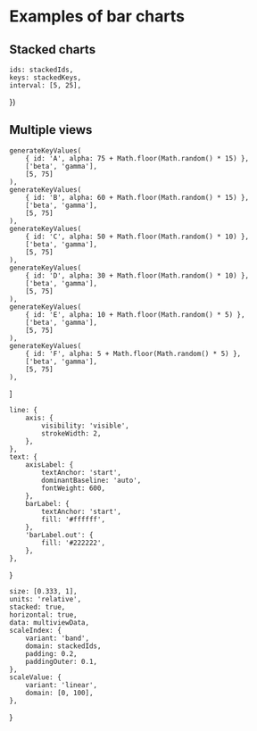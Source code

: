 
<Meta title="Gallery/Bar charts" />

# Examples of bar charts

## Stacked charts

    ids: stackedIds,
    keys: stackedKeys,
    interval: [5, 25],
})

<Canvas>
    <Story name="stacked, vertical">
        <Chart
            id="stacked-vertical"
            size={[600, 400]}
            padding={[40, 120, 60, 60]}
            style={{ display: 'inline-block' }}
        >
            <Bar
                data={stackedData}
                keys={stackedKeys}
                stacked={true}
                scaleIndex={{
                    variant: 'band',
                    domain: stackedIds,
                    padding: 0.2,
                }}
            >
                <GridLines variant={'y'} style={{ stroke: '#bbbbbb', strokeWidth: 1 }} />
                <Axis variant={'bottom'} />
                <Axis variant={'left'} />
                <Bars />
                <Legend
                    position={[440, 300]}
                    size={[80, 120]}
                    units={'absolute'}
                    anchor={[0, 1]}
                    padding={[0, 12, 0, 12]}
                    r={10.5}
                    itemSize={[80, 20]}
                    itemPadding={[2, 2, 2, 2]}
                    title={'Legend Title'}
                />
            </Bar>
        </Chart>
    </Story>
</Canvas>

<Canvas>
    <Story name="stacked, horizontal">
        <Chart
            id="stacked-vertical"
            size={[600, 400]}
            padding={[90, 40, 30, 60]}
            style={{ display: 'inline-block' }}
        >
            <Bar
                data={stackedData}
                keys={stackedKeys}
                stacked={true}
                scaleIndex={{
                    variant: 'band',
                    domain: stackedIds,
                    padding: 0.2,
                }}
                horizontal={true}
            >
                <GridLines variant={'x'} style={{ stroke: '#bbbbbb', strokeWidth: 1 }} />
                <Axis variant={'top'} />
                <Axis variant={'left'} />
                <Bars />
                <Legend
                    position={[0, -30]}
                    size={[300, 80]}
                    units={'absolute'}
                    horizontal={true}
                    anchor={[0, 1]}
                    padding={[20, 0, 20, 0]}
                    r={10.5}
                    itemSize={[85, 20]}
                    itemPadding={[2, 2, 2, 2]}
                    firstOffset={[-85, 24]}
                    title={'Legend Title'}
                />
            </Bar>
        </Chart>
    </Story>
</Canvas>

## Multiple views

    generateKeyValues(
        { id: 'A', alpha: 75 + Math.floor(Math.random() * 15) },
        ['beta', 'gamma'],
        [5, 75]
    ),
    generateKeyValues(
        { id: 'B', alpha: 60 + Math.floor(Math.random() * 15) },
        ['beta', 'gamma'],
        [5, 75]
    ),
    generateKeyValues(
        { id: 'C', alpha: 50 + Math.floor(Math.random() * 10) },
        ['beta', 'gamma'],
        [5, 75]
    ),
    generateKeyValues(
        { id: 'D', alpha: 30 + Math.floor(Math.random() * 10) },
        ['beta', 'gamma'],
        [5, 75]
    ),
    generateKeyValues(
        { id: 'E', alpha: 10 + Math.floor(Math.random() * 5) },
        ['beta', 'gamma'],
        [5, 75]
    ),
    generateKeyValues(
        { id: 'F', alpha: 5 + Math.floor(Math.random() * 5) },
        ['beta', 'gamma'],
        [5, 75]
    ),
]

    line: {
        axis: {
            visibility: 'visible',
            strokeWidth: 2,
        },
    },
    text: {
        axisLabel: {
            textAnchor: 'start',
            dominantBaseline: 'auto',
            fontWeight: 600,
        },
        barLabel: {
            textAnchor: 'start',
            fill: '#ffffff',
        },
        'barLabel.out': {
            fill: '#222222',
        },
    },
}

    size: [0.333, 1],
    units: 'relative',
    stacked: true,
    horizontal: true,
    data: multiviewData,
    scaleIndex: {
        variant: 'band',
        domain: stackedIds,
        padding: 0.2,
        paddingOuter: 0.1,
    },
    scaleValue: {
        variant: 'linear',
        domain: [0, 100],
    },
}

<Canvas>
    <Story name="multiple views">
        <Chart
            id="multiview"
            size={[600, 300]}
            padding={[40, 40, 40, 60]}
            style={{ display: 'inline-block' }}
            theme={multiviewTheme}
        >
            <Bar position={[0, 0]} {...multiviewBarProps} keys={['alpha']}>
                <GridLines variant={'y'} shift={[-0.6]} />
                <Axis variant={'top'}>
                    <AxisLine variant={'top'} />
                    <AxisLabel variant={'top'} anchor={0} padding={10} children={'Alpha'} />
                </Axis>
                <Axis variant={'bottom'} ticks={null} />
                <Bars />
                <BarsLabels showOuter={true} align={[0, 0.5]} minSize={[24, 10]} />
                <Axis variant={'left'}>
                    <AxisTicks variant={'left'} size={0} />
                </Axis>
            </Bar>
            <Bar position={[0.35, 0]} {...multiviewBarProps} keys={['beta']}>
                <GridLines variant={'y'} shift={[-0.6]} />
                <Axis variant={'top'}>
                    <AxisLine variant={'top'} />
                    <AxisLabel variant={'top'} anchor={0} padding={10} children={"Beta"} />
                </Axis>
                <Axis variant={'bottom'} ticks={null} />
                <Bars />
                <BarsLabels showOuter={true} align={[0, 0.5]} minSize={[24, 10]} />
            </Bar>
            <Bar position={[0.7, 0]} {...multiviewBarProps} keys={['gamma']}>
                <GridLines variant={'y'} shift={[-0.6]} />
                <Axis variant={'top'}>
                    <AxisLine variant={'top'} />
                    <AxisLabel variant={'top'} anchor={0} padding={10} children={"Gamma"} />
                </Axis>
                <Axis variant={'bottom'} ticks={null} />
                <Bars />
                <BarsLabels showOuter={true} align={[0, 0.5]} minSize={[24, 10]} />
            </Bar>
        </Chart>
    </Story>
</Canvas>
